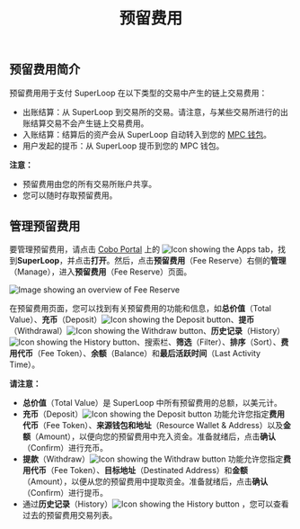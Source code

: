 ﻿---
title: "预留费用"
sidebarTitle: "预留费用"
---

## 预留费用简介

预留费用用于支付 SuperLoop 在以下类型的交易中产生的链上交易费用：

- 出账结算：从 SuperLoop 到交易所的交易。请注意，与某些交易所进行的出账结算交易不会产生链上交易费用。
- 入账结算：结算后的资产会从 SuperLoop 自动转入到您的 [MPC 钱包](/cn/portal/mpc-wallets/introduction)。
- 用户发起的提币：从 SuperLoop 提币到您的 MPC 钱包。

**注意：**
- 预留费用由您的所有交易所账户共享。
- 您可以随时存取预留费用。

## 管理预留费用

要管理预留费用，请点击 [Cobo Portal](https://portal.cobo.com/login) 上的 <img src="/en/images/common/icon_apps.svg" className="icon" alt="Icon showing the Apps tab"/>，找到**SuperLoop**，并点击**打开**。然后，点击**预留费用**（Fee Reserve）右侧的**管理**（Manage），进入**预留费用**（Fee Reserve）页面。

<img src="/cn/images/portal-apps/superloop/fee-reserve.svg" className="screenshot_full_screen" alt="Image showing an overview of Fee Reserve" />

在预留费用页面，您可以找到有关预留费用的功能和信息，如**总价值**（Total Value）、**充币**（Deposit）<img src="/en/images/common/icon_deposit.svg" className="icon" alt="Icon showing the Deposit button"/>、**提币**（Withdrawal）<img src="/en/images/common/icon_withdraw.svg" className="icon" alt="Icon showing the Withdraw button"/>、**历史记录**（History）<img src="/en/images/common/icon_view_transactions.svg" className="icon" alt="Icon showing the History button"/>、搜索栏、**筛选**（Filter）、**排序**（Sort）、**费用代币**（Fee Token）、**余额**（Balance）和**最后活跃时间**（Last Activity Time）。

**请注意：**
- **总价值**（Total Value）是 SuperLoop 中所有预留费用的总额，以美元计。
- **充币**（Deposit）<img src="/en/images/common/icon_deposit.svg" className="icon" alt="Icon showing the Deposit button"/> 功能允许您指定**费用代币**（Fee Token）、**来源钱包和地址**（Resource Wallet & Address）以及**金额**（Amount），以便向您的预留费用中充入资金。准备就绪后，点击**确认**（Confirm）进行充币。
- **提款**（Withdraw）<img src="/en/images/common/icon_withdraw.svg" className="icon" alt="Icon showing the Withdraw button"/> 功能允许您指定**费用代币**（Fee Token）、**目标地址**（Destinated Address）和**金额**（Amount），以便从您的预留费用中提取资金。准备就绪后，点击**确认**（Confirm）进行提币。
- 通过**历史记录**（History）<img src="/en/images/common/icon_view_transactions.svg" className="icon" alt="Icon showing the History button"/> ，您可以查看过去的预留费用交易列表。

